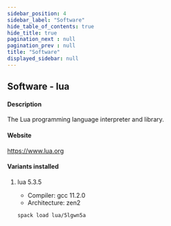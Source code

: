 ```yaml
---
sidebar_position: 4
sidebar_label: "Software"
hide_table_of_contents: true
hide_title: true
pagination_next : null
pagination_prev : null
title: "Software"
displayed_sidebar: null
---
```


## Software - lua


#### Description
The Lua programming language interpreter and library.

#### Website
https://www.lua.org

#### Variants installed

1. lua 5.3.5

    - Compiler: gcc 11.2.0
    - Architecture: zen2

    ```bash
    spack load lua/5lgwn5a
    ```

